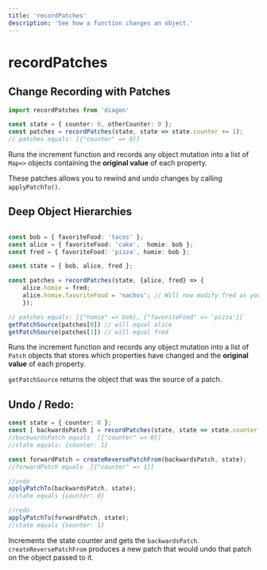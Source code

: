 ```yaml
---
title: 'recordPatches'
description: 'See how a function changes an object.'
---
```


# recordPatches
## Change Recording with Patches

```typescript
import recordPatches from 'diagon'

const state = { counter: 0, otherCounter: 0 };
const patches = recordPatches(state, state => state.counter += 1);
// patches equals: [{"counter" => 0}]
```

Runs the increment function and records any object mutation into a list of `Map<>` objects containing the **original value** of each property.  

These patches allows you to rewind and undo changes by calling `applyPatchTo()`.

## Deep Object Hierarchies
```typescript

const bob = { favoriteFood: 'tacos' };
const alice = { favoriteFood: 'cake',  homie: bob };
const fred = { favoriteFood: 'pizza', homie: bob };

const state = { bob, alice, fred };

const patches = recordPatches(state, {alice, fred} => {
    alice.homie = fred;
    alice.homie.favoriteFood = 'nachos'; // Will now modify fred as you would expect.
    });

// patches equals: [{"homie" => bob}, {"favoriteFood" => 'pizza'}]
getPatchSource(patches[0]) // will equal alice
getPatchSource(patches[1]) // will equal fred

```

Runs the increment function and records any object mutation into a list of `Patch` objects that stores which properties have changed and the **original value** of each property.

`getPatchSource` returns the object that was the source of a patch.

## Undo / Redo:

```typescript
const state = { counter: 0 };
const [ backwardsPatch ] = recordPatches(state, state => state.counter += 1);
//backwardsPatch equals  [{"counter" => 0}]
//state equals: {counter: 1}

const forwardPatch = createReversePatchFrom(backwardsPatch, state);
//forwardPatch equals  [{"counter" => 1}]

//undo
applyPatchTo(backwardsPatch, state);
//state equals {counter: 0}

//redo
applyPatchTo(forwardPatch, state);
//state equals {counter: 1}

```
Increments the state counter and gets the `backwardsPatch`.  `createReversePatchFrom` produces a new patch that would undo that patch on the object passed to it.